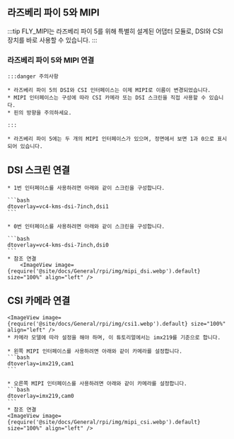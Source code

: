 ## 라즈베리 파이 5와 MIPI

:::tip
FLY_MIPI는 라즈베리 파이 5를 위해 특별히 설계된 어댑터 모듈로, DSI와 CSI 장치를 바로 사용할 수 있습니다.
:::

### 라즈베리 파이 5와 MIPI 연결

    :::danger 주의사항

    * 라즈베리 파이 5의 DSI와 CSI 인터페이스는 이제 MIPI로 이름이 변경되었습니다.
    * MIPI 인터페이스는 구성에 따라 CSI 카메라 또는 DSI 스크린을 직접 사용할 수 있습니다.
    * 핀의 방향을 주의하세요.

    :::

    * 라즈베리 파이 5에는 두 개의 MIPI 인터페이스가 있으며, 정면에서 보면 1과 0으로 표시되어 있습니다.

## DSI 스크린 연결

    * 1번 인터페이스를 사용하려면 아래와 같이 스크린을 구성합니다.

    ```bash
    dtoverlay=vc4-kms-dsi-7inch,dsi1
    ```

    * 0번 인터페이스를 사용하려면 아래와 같이 스크린을 구성합니다.

    ```bash
    dtoverlay=vc4-kms-dsi-7inch,dsi0
    ```
    * 참조 연결
        <ImageView image={require('@site/docs/General/rpi/img/mipi_dsi.webp').default} size="100%" align="left" />

## CSI 카메라 연결

    <ImageView image={require('@site/docs/General/rpi/img/csi1.webp').default} size="100%" align="left" />
    * 카메라 모델에 따라 설정을 해야 하며, 이 튜토리얼에서는 imx219를 기준으로 합니다.

    * 왼쪽 MIPI 인터페이스를 사용하려면 아래와 같이 카메라를 설정합니다.
    ```bash
    dtoverlay=imx219,cam1
    ```

    * 오른쪽 MIPI 인터페이스를 사용하려면 아래와 같이 카메라를 설정합니다.
    ```bash
    dtoverlay=imx219,cam0
    ```
    * 참조 연결
    <ImageView image={require('@site/docs/General/rpi/img/mipi_csi.webp').default} size="100%" align="left" />